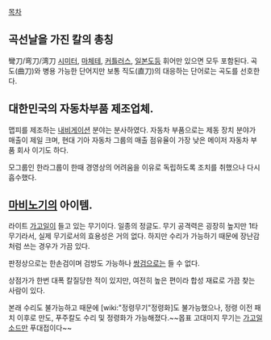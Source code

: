 [[목차]]

== 곡선날을 가진 칼의 총칭 ==
彎刀/弯刀/湾刀
[[시미터]], [[마체테]], [[커틀러스]], [[일본도]]등 휘어만 있으면 모두 포함된다. 곡도(曲刀)와 병용 가능한 단어지만 보통 직도(直刀)의 대응하는 단어로는 곡도를 선호한다. 

== 대한민국의 자동차부품 제조업체. ==
맵피를 제조하는 [[내비게이션]] 분야는 분사하였다.
자동차 부품으로는 제동 장치 분야가 매출이 제일 크며, 
현대 기아 자동차 그룹의 매출 점유율이 가장 낮은 메이저 자동차 부품 회사 이기도 하다.

모그룹인 한라그룹이 한때 경영상의 어려움을 이유로 독립하도록 조치를 취했으나 다시 흡수했다.


== [[마비노기]]의 아이템. ==

라이트 [[가고일]]이 들고 있는 무기이다. 일종의 정글도. 무기 공격력은 굉장히 높지만 1타무기라서, 실제 무기로서의 효용성은 거의 없다. 하지만 수리가 가능하기 때문에 장난감처럼 쓰는 경우가 가끔 있다.

판정상으로는 한손검이며 검방도 가능하나 [[쌍검]]으로는 들 수 없다.

상점가가 한번 대폭 칼질당한 적이 있지만, 여전히 높은 편이라 합성 재료로 가끔 찾는 사람이 있다.


본래 수리도 불가능하고 때문에 [wiki:"정령무기"정령화]도 불가능했으나, 정령 이전 패치 이후로 만도, 푸주칼도 수리 및 정령화가 가능해졌다.~~몹표 고대미지 무기는 [[가고일 소드]]만 푸대접이다~~

